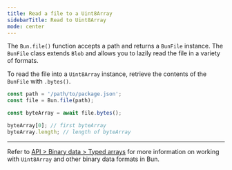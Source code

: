 ```yaml
---
title: Read a file to a Uint8Array
sidebarTitle: Read to Uint8Array
mode: center
---
```


The `Bun.file()` function accepts a path and returns a `BunFile` instance. The `BunFile` class extends `Blob` and allows you to lazily read the file in a variety of formats.

To read the file into a `Uint8Array` instance, retrieve the contents of the `BunFile` with `.bytes()`.

```ts
const path = '/path/to/package.json';
const file = Bun.file(path);

const byteArray = await file.bytes();

byteArray[0]; // first byteArray
byteArray.length; // length of byteArray
```

---

Refer to [API > Binary data > Typed arrays](https://bun.com/docs/api/binary-data#typedarray) for more information on working with `Uint8Array` and other binary data formats in Bun.
